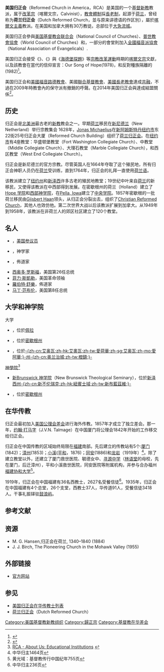 {{refimprove|time=2018-10-14T07:20:09+00:00}}
{{noteTA
|G1=USState
|1=zh-cn:归正会;zh-tw:歸正教會;
}}
{{Infobox Christian denomination
|name=美国归正会<br><small>Reformed Church in America</small>
|image=
|imagewidth=
|caption=
|main_classification=[[新教|新教]]
|orientation=[[加尔文主义|加尔文主义]]
|polity=[[长老宗|长老宗]]
|founder=
|founded_date=1628年
|founded_place=
|separated_from=
|parent=
|absorbed=
|merger=
|separations=
|associations=[[普世教會協會|普世教會協會]]、[[全國福音派協會|全國福音派協會]]
|merged_into=
|area=美國、加拿大
|congregations=877（2016年）
|members=194064人（2019年）
|ministers=
|footnotes=
}}
'''美国归正会'''（Reformed Church in America，RCA）是美国的一个[[基督新教|基督新教]]教派，属于[[改革宗|改革宗]]（喀爾文宗，Calvinist），[[教會體制|教會體制]]採[[教政體制#.E9.95.B7.E8.80.81.E5.88.B6|長老制]]，起源于[[荷兰|荷兰]]，曾经称为'''荷兰归正会'''（Dutch Reformed Church，並与原来讲德语的{{tsl|en|Reformed Church in the United States|复初会}}作区別），屬於[[喀爾文主義|喀爾文主義]]教派。在美国和加拿大拥有30万教徒。总部位于[[大急流城_(密西根州)|大急流城]]。

美国归正会參與[[美国基督教会联合会|美国基督教会联合会]]（National Council of Churches）、[[普世教會協會|普世教會協會]]（World Council of Churches）和{{tsl|en|World Communion of Reformed Churches|世界改革宗聯會}}，一部分的會堂則加入[[全國福音派協會|全國福音派協會]]（National Association of Evangelicals）.

美国归正会接受《{{tsl|en|Belgic Confession|比利時信條}}》、《{{tsl|en|Canons of Dort|多特信經}}》與《[[海德堡探題|海德堡探題]]》等[[宗教改革運動|宗教改革運動]]時期的[[喀爾文宗|喀爾文宗]]文獻，以及該教會在當代的信仰宣言：Our Song of Hope(1978)，和反對種族隔離的{{tsl|en|Belhar Confession|貝爾哈信仰告白}}(1982)<ref>{{cite web|title=Creeds and Confessions|url=https://www.rca.org/rca-basics/creeds-and-confessions|website=Reformed Church in America}}</ref>。

美国归正会和[[美國福音路德教會|美國福音路德教會]]、美國[[聯合基督教會|聯合基督教會]]、[[美國長老教會|美國長老教會]]達成[[共融|共融]]，不過在2009年時教會內的保守派有撤銷的呼聲。在2014年美国归正会與{{tsl|en|Christian Reformed Church in North America|北美基督教歸正教會}}達成結盟關係<ref>{{cite web|title=Ecumenical Partners|url=https://www.rca.org/partners}}</ref>。

==历史==
归正会是[[北美洲|北美洲]]最古老的[[新教|新教]]教会之一。早期[[荷兰|荷兰]]移民在[[新尼德兰|新尼德兰]]（New Netherland）举行宗教集会 1628年，[[Jonas_Michaelius|Jonas Michaelius]]在[[新阿姆斯特丹|新阿姆斯特丹]][[纽约市|纽约市]]东22街25号归正会大厦（Reformed Church Building）组织了[[荷兰归正会|荷兰归正会]]。在[[纽约市|纽约市]]有4座教堂：华盛顿堡教堂（Fort Washington Collegiate Church）、中教堂（Middle Collegiate Church）、大理石教堂（Marble Collegiate Church），和西区教堂（West End Collegiate Church）。

归正会是新尼德兰的官方宗教。尽管英国人在1664年夺取了这个殖民地，所有归正会神职人员仍在[[荷兰|荷兰]]受训练，直到1764年，归正会的礼拜一直使用[[荷兰语|荷兰语]]。

该教派建立了[[纽约州|纽约州]]和[[新泽西|新泽西]]许多古老的殖民地教堂；19世纪中叶来自[[荷兰|荷兰]]的新移民，又使得该教派在中西部得到发展。在密歇根州的荷兰（Holland）建立了[[Hope_学院|Hope 学院]]和[[西部神学院|西部神学院]]，在[[Pella,_Iowa|Pella, Iowa]]建立了[[中央学院|中央学院]]。1857年密歇根的一批荷兰移民由[[Gijsbert_Haan|Gijsbert Haan]]领头，从归正会分裂出去，组织了[[Christian_Reformed_Church|Christian Reformed Church]]，其他人也效仿他。第二次世界大战以后该教派扩展到加拿大。从1949年到1958年，该教派在非荷兰人的郊区社区建立了120个教堂。

==名人==
*{{link-en|Everett Dirksen|Everett Dirksen}}，[[美國參議院|美国参议员]]
*{{link-en|Norman J Kansfield|Norman J. Kansfield}}，神学家
*{{link-en|Norman Vincent Peale|Norman Vincent Peale}}，佈道家
*[[西奥多·罗斯福|西奥多·罗斯福]]，美国第26任总统
*[[菲力·斯凱勒|菲力·斯凱勒]]，美国革命领袖
*[[羅伯特·舒樂|羅伯特·舒樂]]，佈道家
*[[马丁·范布伦|马丁·范布伦]]，美国第8任总统

==大学和神学院==
;大学
*{{le|中央學院 (愛荷華州)|Central College (Iowa)|中央学院}}，位於[[佩拉_(愛荷華州)|佩拉]]
*{{link-en|候普學院|Hope College}}，位於[[密歇根州|密歇根州]]{{le|霍蘭 (密西根州)|Holland, Michigan|霍蘭}}
*{{link-en|西北學院 (愛荷華州)|Northwestern College (Iowa)|愛荷華西北學院}}，位於[[愛荷華州|-{zh-cn:艾奥瓦;zh-hk:艾奧瓦;zh-tw:愛荷華;zh-sg:艾奥瓦;zh-mo:愛阿華;}-州]][[橙鎮_(愛荷華州)|-{zh-cn:奥兰治城;zh-tw:橙鎮;}-]]
;[[神學院|神學院]]<ref>[https://web.archive.org/web/20071215024630/http://www.rca.org/NETCOMMUNITY/Page.aspx?pid=425&srcid=2225 RCA - About Us: Educational Institutions<!-- Bot generated title -->] {{webarchive|url=https://web.archive.org/web/20071215024630/http://www.rca.org/NETCOMMUNITY/Page.aspx?pid=425&srcid=2225 |date=2007-12-15 }}</ref>
*[[新Brunswick_神学院|新Brunswick 神学院]]（New Brunswick Theological Seminary），位於[[新泽西州|新泽西州]][[新不伦瑞克_(新泽西州)|-{zh-cn:新不伦瑞克;zh-hk:紐賓士域;zh-tw:新布藍茲維;}-]]
*{{le|西部神学院|Western Theological Seminary|-{zh-tw:威士登神學院;zh-cn:西部神学院;}-}}，位於[[密歇根州|密歇根州]]{{le|霍蘭 (密西根州)|Holland, Michigan|霍蘭}}

==在华传教==
归正会最初加入[[美国公理会差会|美国公理会差会]]进行海外传教。1857年才成立了独立差会。那一年，[[约翰·打马字|约翰·打马字]]（J.V.N. Talmage）在中国厦门将公理会1842年开始的工作移交给归正会。

归正会在中国传教的区域始终局限在[[福建|福建]]南部。先后建立的传教站有5个:[[厦门|厦门]](1842)；[[漳州|漳州]](1853)；[[小溪镇_(平和县)|小溪]]([[平和|平和]]，1876)；[[同安区|同安]](1886)和[[龙岩市|龙岩]]（1919年）<ref>中华归主1464页</ref>。除了建立教堂以外，还建立了厦门救世医院、毓德女中、[[寻源中学|寻源中学]]（[[林语堂|林语堂]]的母校，先在厦门，后迁漳州），平和小溪救世医院，同安医院等附属机构，并参与合办福州[[福建协和大学|福建协和大学]]<ref>黄光域：基督教传行中国纪年755页</ref>。

1919年，归正会在中国福建有36名西教士，2627名受餐信徒<ref>中华归主236页</ref>。1935年，归正会在中国福建有4个总堂，26个支堂，西教士37人，华传道91人，受餐信徒3418人。干事礼振铎驻[[鼓浪屿|鼓浪屿]]。

==参考文献==
{{Reflist}}

==资源==
*M. G. Hansen,归正会在荷兰, 1340–1840 (1884)
*J. J. Birch, The Pioneering Church in the Mohawk Valley (1955)  

==外部链接==
*[http://www.rca.org/ 官方网站]

==参见==
*[[美国归正会在华传教士列表|美国归正会在华传教士列表]]
*[[荷兰归正会|荷兰归正会]]（Dutch Reformed Church）

[[Category:美国基督教新教组织|Category:美国基督教新教组织]]
[[Category:歸正宗|Category:歸正宗]]
[[Category:基督教在华差会|Category:基督教在华差会]]
